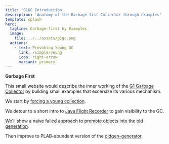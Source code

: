 ```yaml
---
title: 'G1GC Introduction'
description: 'Anatomy of the Garbage-fist Collector through examples'
template: splash
hero:
  tagline: Garbage-first by Examples
  image:
    file: ../../assets/g1gc.png
  actions:
    - text: Provoking Young GC
      link: /simple/young
      icon: right-arrow
      variant: primary
---
```


**Garbage First**

This small website would describe the inner working of the
[G1 Garbage Collector](https://en.wikipedia.org/wiki/Garbage-first_collector)
by building small examples that excersize its various mechanism.

We start by [forcing a young collection](/simple/young).

We detour to a short intro to [Java Flight Recorder](/simple/jfr) to gain visibility to the GC.

We'll show a naive failed approach to [promote objects into the old generation](/simple/oldgen-failed).

Then improve to PLAB-abundant version of the [oldgen-generator](/simple/tenureme).

